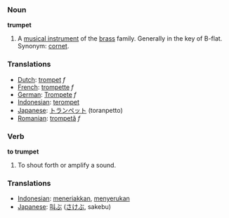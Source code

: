 === Noun ===
'''trumpet'''
# A [[musical instrument]] of the [[brass]] family. Generally in the key of B-flat. Synonym: [[cornet]].

=== Translations ===
*[[Dutch]]: [[trompet]] ''f''
*[[French]]: [[trompette]] ''f''
*[[German]]: [[Trompete]] ''f''
*[[Indonesian]]: [[terompet]]
*[[Japanese]]: [[トランペット]] (toranpetto)
*[[Romanian]]: [[trompetă]] ''f''

=== Verb ===
'''to trumpet'''
# To shout forth or amplify a sound.

=== Translations ===
*[[Indonesian]]: [[teriak|meneriakkan]], [[seru|menyerukan]]
*[[Japanese]]: [[叫ぶ]] ([[さけぶ]], sakebu)